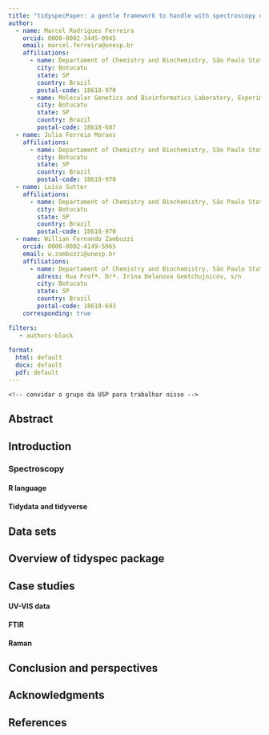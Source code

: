 ```yaml
---
title: "tidyspecPaper: a gentle framework to handle with spectroscopy data using tidy data philosophy"
author:
  - name: Marcel Rodrigues Ferreira
    orcid: 0000-0002-3445-0945
    email: marcel.ferreira@unesp.br
    affiliations:
      - name: Departament of Chemistry and Biochemistry, São Paulo State University (UNESP), Institute of Biosciences, Campus Botucatu
        city: Botucatu
        state: SP
        country: Brazil
        postal-code: 18618-970
      - name: Molecular Genetics and Bioinformatics Laboratory, Experimental Research Unit (Unipex), School of Medicine, São Paulo State University (UNESP)
        city: Botucatu
        state: SP
        country: Brazil
        postal-code: 18618-687
  - name: Julia Ferreia Moraes
    affiliations:
      - name: Departament of Chemistry and Biochemistry, São Paulo State University (UNESP), Institute of Biosciences, Campus Botucatu
        city: Botucatu
        state: SP
        country: Brazil
        postal-code: 18618-970
  - name: Luisa Sutter
    affiliations:
      - name: Departament of Chemistry and Biochemistry, São Paulo State University (UNESP), Institute of Biosciences, Campus Botucatu
        city: Botucatu
        state: SP
        country: Brazil
        postal-code: 18618-970
  - name: Willian Fernando Zambuzzi
    orcid: 0000-0002-4149-5965
    email: w.zambuzzi@unesp.br
    affiliations:
      - name: Departament of Chemistry and Biochemistry, São Paulo State University (UNESP), Institute of Biosciences, Campus Botucatu
        adress: Rua Profª. Drª. Irina Delanova Gemtchujnicov, s/n
        city: Botucatu
        state: SP
        country: Brazil
        postal-code: 18618-693
    corresponding: true   

filters:
   - authors-block
       
format: 
  html: default
  docx: default
  pdf: default
---
```


```         
<!-- convidar o grupo da USP para trabalhar nisso -->
```

## Abstract

## Introduction

### Spectroscopy

#### R language

#### Tidydata and tidyverse

## Data sets

## Overview of tidyspec package

## Case studies

#### UV-VIS data

#### FTIR

#### Raman

## Conclusion and perspectives

## Acknowledgments

## References

